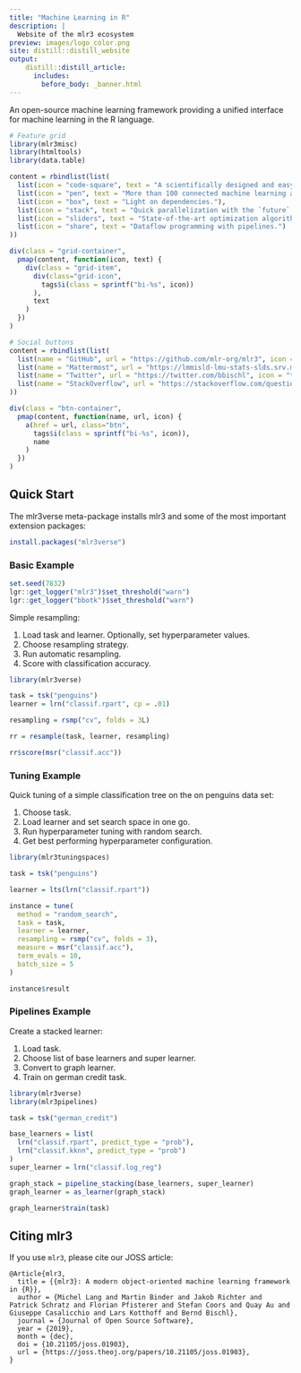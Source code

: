 ```yaml
---
title: "Machine Learning in R"
description: |
  Website of the mlr3 ecosystem
preview: images/logo_color.png
site: distill::distill_website
output:
    distill::distill_article:
      includes:
        before_body: _banner.html
---
```


An open-source machine learning framework providing a unified interface for
machine learning in the R language.

```r
# Feature grid
library(mlr3misc)
library(htmltools)
library(data.table)

content = rbindlist(list(
  list(icon = "code-square", text = "A scientifically designed and easy to learn interface."),
  list(icon = "pen", text = "More than 100 connected machine learning algorithms."),
  list(icon = "box", text = "Light on dependencies."),
  list(icon = "stack", text = "Quick parallelization with the `future` package."),
  list(icon = "sliders", text = "State-of-the-art optimization algorithms."),
  list(icon = "share", text = "Dataflow programming with pipelines.")
))

div(class = "grid-container",
  pmap(content, function(icon, text) {
    div(class = "grid-item",
      div(class="grid-icon",
        tags$i(class = sprintf("bi-%s", icon))
      ),
      text
    )
  })
)
```

```r
# Social buttons
content = rbindlist(list(
  list(name = "GitHub", url = "https://github.com/mlr-org/mlr3", icon = "github"),
  list(name = "Mattermost", url = "https://lmmisld-lmu-stats-slds.srv.mwn.de/mlr_invite/", icon = "chat-dots"),
  list(name = "Twitter", url = "https://twitter.com/bbischl", icon = "twitter"),
  list(name = "StackOverflow", url = "https://stackoverflow.com/questions/tagged/mlr3", icon = "stack-overflow")
))

div(class = "btn-container",
  pmap(content, function(name, url, icon) {
    a(href = url, class="btn",
      tags$i(class = sprintf("bi-%s", icon)),
      name
    )
  })
)
```

## Quick Start

The mlr3verse meta-package installs mlr3 and some of the most important extension packages:

```r
install.packages("mlr3verse")
```

### Basic Example

```r
set.seed(7832)
lgr::get_logger("mlr3")$set_threshold("warn")
lgr::get_logger("bbotk")$set_threshold("warn")
```

Simple resampling:

1. Load task and learner. Optionally, set hyperparameter values.
1. Choose resampling strategy.
1. Run automatic resampling.
1. Score with classification accuracy.

```r
library(mlr3verse)

task = tsk("penguins")
learner = lrn("classif.rpart", cp = .01)

resampling = rsmp("cv", folds = 3L)

rr = resample(task, learner, resampling)

rr$score(msr("classif.acc"))
```

### Tuning Example

Quick tuning of a simple classification tree on the on penguins data set:

1. Choose task.
1. Load learner and set search space in one go.
1. Run hyperparameter tuning with random search.
1. Get best performing hyperparameter configuration.

```r
library(mlr3tuningspaces)

task = tsk("penguins")

learner = lts(lrn("classif.rpart"))

instance = tune(
  method = "random_search",
  task = task,
  learner = learner,
  resampling = rsmp("cv", folds = 3),
  measure = msr("classif.acc"),
  term_evals = 10,
  batch_size = 5
)

instance$result
```

### Pipelines Example

Create a stacked learner:

1. Load task.
1. Choose list of base learners and super learner.
1. Convert to graph learner.
1. Train on german credit task.

```r
library(mlr3verse)
library(mlr3pipelines)

task = tsk("german_credit")

base_learners = list(
  lrn("classif.rpart", predict_type = "prob"),
  lrn("classif.kknn", predict_type = "prob")
)
super_learner = lrn("classif.log_reg")

graph_stack = pipeline_stacking(base_learners, super_learner)
graph_learner = as_learner(graph_stack)

graph_learner$train(task)
```

## Citing mlr3

If you use `mlr3`, please cite our JOSS article:

<div class="citation">
```
@Article{mlr3,
  title = {{mlr3}: A modern object-oriented machine learning framework in {R}},
  author = {Michel Lang and Martin Binder and Jakob Richter and Patrick Schratz and Florian Pfisterer and Stefan Coors and Quay Au and Giuseppe Casalicchio and Lars Kotthoff and Bernd Bischl},
  journal = {Journal of Open Source Software},
  year = {2019},
  month = {dec},
  doi = {10.21105/joss.01903},
  url = {https://joss.theoj.org/papers/10.21105/joss.01903},
}
```
</div>
